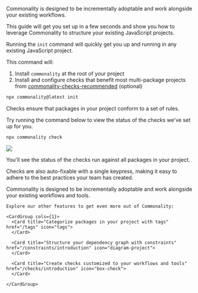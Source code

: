 Commonality is designed to be incrementally adoptable and work alongside your existing workflows.

This guide will get you set up in a few seconds and show you how to leverage Commonality to structure your existing JavaScript projects.

<Steps>
  <Step title="Install Commonality">

  Running the `init` command will quickly get you up and running in any existing JavaScript project.

  This command will:

  1. Install `commonality` at the root of your project
  2. Install and configure checks that benefit most multi-package projects from [commonality-checks-recommended](/examples/recommended-checks) (optional)

  ```bash
  npx commonality@latest init
  ```

  </Step>
  <Step title="Run your first checks">

  Checks ensure that packages in your project conform to a set of rules.

  Try running the command below to view the status of the checks we've set up for you.

  ```bash
  npx commonality check
  ```

  <Frame>
  <img src="/images/checks.gif" />
  </Frame>

  You'll see the status of the checks run against all packages in your project.

  Checks are also auto-fixable with a single keypress, making it easy to adhere to the best practices your team has created.

  </Step>

  <Step title="Next steps">
    Commonality is designed to be incrementally adoptable and work alongside your existing workflows and tools.

    Explore our other features to get even more out of Commonality:

    <CardGroup cols={1}>
      <Card title="Categorize packages in your project with tags" href="/tags" icon="tags">
      </Card>

      <Card title="Structure your dependency graph with constraints" href="/constraints/introduction" icon="diagram-project">
      </Card>

      <Card title="Create checks customized to your workflows and tools" href="/checks/introduction" icon="box-check">
      </Card>

    </CardGroup>

  </Step>
</Steps>
